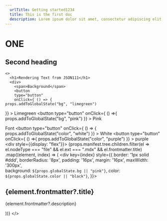 ```yaml
---
  urlTitle: Getting started1234
  title: This is the first doc
  description: Lorem ipsum dolor sit amet, consectetur adipiscing elit, sed do eiusmod tempor incididunt ut labore et dolore magna aliqua. Ut enim ad minim veniam, quis nostrud exercitation ullamco laboris nisi ut aliquip ex ea commodo consequat
---
```



# ONE

## Second heading

<Seven />

    <>
      <h1>Rendering Text from JSON111</h1>
      <div>
        <span>Background</span> 
        <button 
        type="button" 
        onClick={ () => {
    props.addToGlobalState("bg", "limegreen")
  }}
        >
        Limegreen
        </button>
        <button 
        type="button" 
        onClick={ () =>{
    props.addToGlobalState("bg", "pink")
  }}
        >
        Pink
        </button>
      </div>
      <div>
        <span>Font</span> 
        <button 
        type="button" 
        onClick={ () => {
    props.addToGlobalState("color", "white")
  }}
        >
        White
        </button>
        <button 
        type="button" 
        onClick={ () =>{
    props.addToGlobalState("color", "purple")
  }}
        >
        purple
        </button>
      </div>
      <div style={{display: "flex"}}>
        {props.manifest.tree.children.filter(el => el.nodeType === "file" && el.ext === ".mdx" && el.frontmatter.title)
        .map((element, index) => (
          <div key={index} style={{
            border: '1px solid #ddd',
            borderRadius: '8px',
            padding: '16px',
            margin: '16px',
            maxWidth: '300px',  
            background: `${props.globalState.bg || "pink"}`,
            color: `${props.globalState.color || "black"}`,
          }}>
            <h2>{element.frontmatter?.title}</h2>
            <p>{element.frontmatter?.description}</p>
          </div>
        ))}
      </div>
    </>
